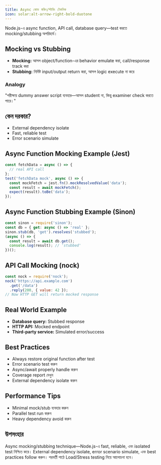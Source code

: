 ```yaml
---
title: Async কোড মকিং/স্টাবিং টেকনিক
icon: solar:alt-arrow-right-bold-duotone
---
```


Node.js-এ async function, API call, database query—test করতে mocking/stubbing অপরিহার্য।

## Mocking vs Stubbing
- **Mocking:** আসল object/function-এর behavior emulate করা, call/response track করা
- **Stubbing:** নির্দিষ্ট input/output return করা, আসল logic execute না করে

### Analogy
"পরীক্ষায় dummy answer script ব্যবহার—আসল student না, কিন্তু examiner check করতে পারে।"

## কেন দরকার?
- External dependency isolate
- Fast, reliable test
- Error scenario simulate

## Async Function Mocking Example (Jest)
```js
const fetchData = async () => {
  // real API call
};
test('fetchData mock', async () => {
  const mockFetch = jest.fn().mockResolvedValue('data');
  const result = await mockFetch();
  expect(result).toBe('data');
});
```

## Async Function Stubbing Example (Sinon)
```js
const sinon = require('sinon');
const db = { get: async () => 'real' };
sinon.stub(db, 'get').resolves('stubbed');
(async () => {
  const result = await db.get();
  console.log(result); // 'stubbed'
})();
```

## API Call Mocking (nock)
```js
const nock = require('nock');
nock('https://api.example.com')
  .get('/data')
  .reply(200, { value: 42 });
// Now HTTP GET will return mocked response
```

## Real World Example
- **Database query:** Stubbed response
- **HTTP API:** Mocked endpoint
- **Third-party service:** Simulated error/success

## Best Practices
- Always restore original function after test
- Error scenario test করুন
- Async/await properly handle করুন
- Coverage report দেখুন
- External dependency isolate করুন

## Performance Tips
- Minimal mock/stub ব্যবহার করুন
- Parallel test run করুন
- Heavy dependency avoid করুন

## উপসংহার

Async mocking/stubbing technique—Node.js-এ fast, reliable, এবং isolated test নিশ্চিত করে। External dependency isolate, error scenario simulate, এবং best practices follow করুন। পরবর্তী পাঠে Load/Stress testing নিয়ে আলোচনা হবে।
